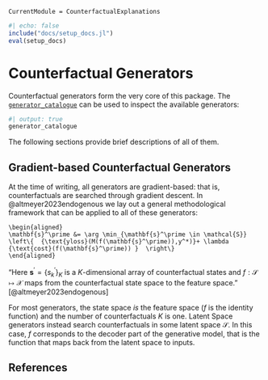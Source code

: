 ```@meta
CurrentModule = CounterfactualExplanations 
```

```julia
#| echo: false
include("docs/setup_docs.jl")
eval(setup_docs)
```

# Counterfactual Generators

Counterfactual generators form the very core of this package. The [`generator_catalogue`](@ref) can be used to inspect the available generators:

```julia
#| output: true
generator_catalogue
```

The following sections provide brief descriptions of all of them.

## Gradient-based Counterfactual Generators

At the time of writing, all generators are gradient-based: that is, counterfactuals are searched through gradient descent. In @altmeyer2023endogenous we lay out a general methodological framework that can be applied to all of these generators:

```math
\begin{aligned}
\mathbf{s}^\prime &= \arg \min_{\mathbf{s}^\prime \in \mathcal{S}} \left\{  {\text{yloss}(M(f(\mathbf{s}^\prime)),y^*)}+ \lambda {\text{cost}(f(\mathbf{s}^\prime)) }  \right\} 
\end{aligned} 
```

"Here $\mathbf{s}^\prime=\left\{s_k^\prime\right\}_K$ is a $K$-dimensional array of counterfactual states and $f: \mathcal{S} \mapsto \mathcal{X}$ maps from the counterfactual state space to the feature space." [@altmeyer2023endogenous]

For most generators, the state space *is* the feature space ($f$ is the identity function) and the number of counterfactuals $K$ is one. Latent Space generators instead search counterfactuals in some latent space $\mathcal{S}$. In this case, $f$ corresponds to the decoder part of the generative model, that is the function that maps back from the latent space to inputs.

## References